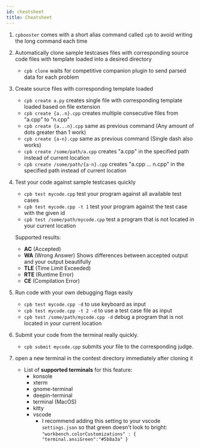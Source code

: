 ```yaml
---
id: cheatsheet
title: Cheatsheet
---
```


1. `cpbooster` comes with a short alias command called `cpb` to avoid writing the long command each time
1. Automatically clone sample testcases files with corresponding source code files with template loaded into a desired directory
   - `cpb clone` waits for competitive companion plugin to send parsed data for each problem
1. Create source files with corresponding template loaded
   - `cpb create a.py` creates single file with corresponding template loaded based on file extension
   - `cpb create {a..n}.cpp` creates multiple consecutive files from "a.cpp" to "n.cpp"
   - `cpb create {a...n}.cpp` same as previous command (Any amount of dots greater than 1 work)
   - `cpb create {a-n}.cpp` same as previous command (Single dash also works)
   - `cpb create /some/path/a.cpp` creates "a.cpp" in the specified path instead of current location
   - `cpb create /some/path/{a-n}.cpp` creates "a.cpp ... n.cpp" in the specified path instead of current location
1. Test your code against sample testcases quickly

   - `cpb test mycode.cpp` test your program against all available test cases
   - `cpb test mycode.cpp -t 1` test your program against the test case with the given id
   - `cpb test /some/path/mycode.cpp` test a program that is not located in your current location

   Supported results:

   - **AC** (Accepted)
   - **WA** (Wrong Answer) Shows differences between accepted output and your output beautifully
   - **TLE** (Time Limit Exceeded)
   - **RTE** (Runtime Error)
   - **CE** (Compilation Error)

1. Run code with your own debugging flags easily
   - `cpb test mycode.cpp -d` to use keyboard as input
   - `cpb test mycode.cpp -t 2 -d` to use a test case file as input
   - `cpb test /some/path/mycode.cpp -d` debug a program that is not located in your current location
1. Submit your code from the terminal really quickly.
   - `cpb submit mycode.cpp` submits your file to the corresponding judge.
1. open a new terminal in the contest directory immediately after cloning it

   - List of **supported terminals** for this feature:
     - konsole
     - xterm
     - gnome-terminal
     - deepin-terminal
     - terminal (MacOS)
     - kitty
     - vscode
       - I recommend adding this setting to your vscode `settings.json` so that green doesn't look to bright:
         `"workbench.colorCustomizations" : { "terminal.ansiGreen":"#5b8a3a" }`

